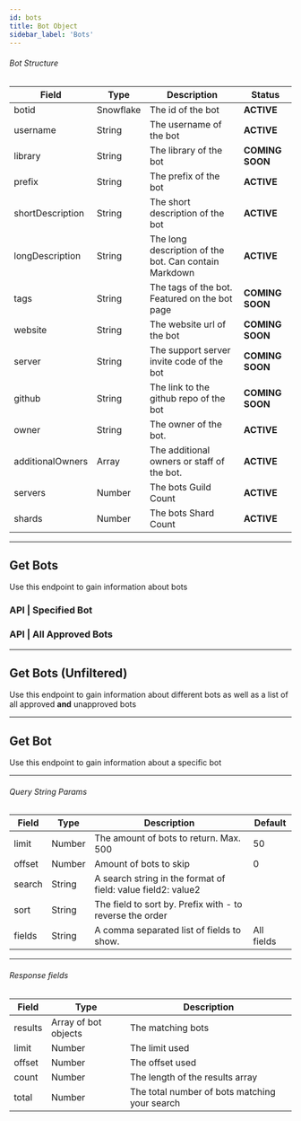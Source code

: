 ```yaml
---
id: bots
title: Bot Object
sidebar_label: 'Bots'
---
```



###### Bot Structure
Field |	Type	| Description | Status
|--------------|----------|--------------|--------------|
botid | Snowflake | The id of the bot | **ACTIVE**
username | String | The username of the bot | **ACTIVE**
library	| String | The library of the bot | **COMING SOON**
prefix	| String | The prefix of the bot | **ACTIVE**
shortDescription | String | The short description of the bot | **ACTIVE**
longDescription | String | The long description of the bot. Can contain Markdown | **ACTIVE**
tags | String | The tags of the bot. Featured on the bot page | **COMING SOON**
website | String | The website url of the bot | **COMING SOON**
server | String | The support server invite code of the bot | **COMING SOON**
github | String | The link to the github repo of the bot | **COMING SOON**
owner | String | The owner of the bot. | **ACTIVE**
additionalOwners | Array | The additional owners or staff of the bot. | **ACTIVE**
servers	| Number | The bots Guild Count | **ACTIVE**
shards	| Number | The bots Shard Count | **ACTIVE**

---

## Get Bots
Use this endpoint to gain information about bots

### API | Specified Bot
<Route method="GET" path="/api/v1/bots/:botid" />

### API | All Approved Bots
<Route method="GET" path="/api/v1/bots/list" />

---

## Get Bots (Unfiltered)
Use this endpoint to gain information about different bots as well as a list of all approved **and** unapproved bots
<Route method="GET" path="/bots/search" />

---

## Get Bot
Use this endpoint to gain information about a specific bot
<Route method="GET" path="/bots/{bot.id}" />

---
###### Query String Params
Field	| Type | Description | Default
|--------------|----------|--------------|--------------|
limit	| Number	| The amount of bots to return. Max. 500	| 50
offset	| Number	| Amount of bots to skip	| 0
search	| String	| A search string in the format of field: value field2: value2 |
sort	| String	| The field to sort by. Prefix with - to reverse the order |
fields	| String	| A comma separated list of fields to show. |	All fields

---

###### Response fields
Field	| Type	| Description
|--------------|----------|--------------|
results	| Array of bot objects | The matching bots
limit	| Number	| The limit used
offset	| Number	| The offset used
count	| Number | The length of the results array
total | Number | The total number of bots matching your search
